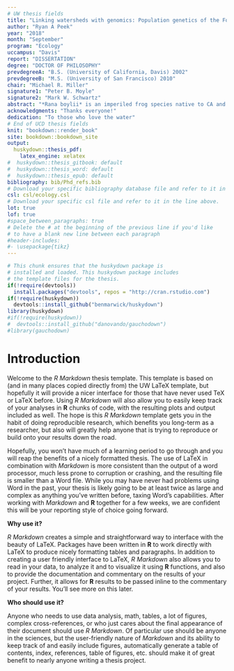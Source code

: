 ```yaml
---
# UW thesis fields
title: "Linking watersheds with genomics: Population genetics of the Foothill yellow-legged Frog (*Rana boylii*)"
author: "Ryan A Peek"
year: "2018"
month: "September"
program: "Ecology"
uccampus: "Davis"
report: "DISSERTATION"
degree: "DOCTOR OF PHILOSOPHY"
prevdegreeA: "B.S. (University of California, Davis) 2002"
prevdegreeB: "M.S. (University of San Francisco) 2010"
chair: "Michael R. Miller"
signature1: "Peter B. Moyle"
signature2: "Mark W. Schwartz"
abstract: "*Rana boylii* is an imperiled frog species native to CA and OR, and it is currently designated as a species of special concern (CDFW) in the state of CA. It has been petitioned as candidate for federal (USFWS) and state (CDFW) listing. As a lotic breeding amphibian, *R. boylii* is tied closely to the local hydrology within the watersheds it inhabits. It is particularly sensitive to alterations to flow regimes. Future conservation of this species requires several crucial components, including establishing higher resolution watershed-level boundaries for populations across the species range,  delineation of distinct population segments that can be utilized in conservation management, and quantification of relative genomic health of these groups (i.e., genomic diversity,  measures of isolation, connectivity). We provide data on over 700 samples across the range of the species, identify six genomically distinct groups, as well as subdivision at local watershed scales. These data are congruent with other molecular data on *R. boylii*, although we identify and add individuals from the Feather watershed as a distinctive group, at both population and subpopulation scales. Quantification and comparison of genomic variation across populations indicates populations in the southern coast, southern Sierra Nevada, and Northern Sierra/Feather basin in California should have high prioritization in conservation efforts due to patterns of bottlenecking and low genomic diversity.    One major impact on *R. boylii* populations has been river regulation, or the hydrological alteration of flow by dams and diversions. River regulation has been implicated as a cause of fundamental changes to downstream aquatic ecosystems. Regulation changes the natural flow regime which may restrict population connectivity and decrease genetic diversity in some species. Since population connectivity and the maintenance of genetic diversity are fundamental drivers of long-term persistence, understanding the extent that river regulation impacts these critical attributes of genetic health is an important goal. Foothill yellow-legged frog (FYLF; *Rana boylii*) were historically abundant throughout many western rivers but have declined since the onset of regulation. However, the extent to which FYLF populations in regulated rivers are maintaining connectivity and genetic diversity is unknown. Here we use genetic methods to investigate the impacts of river regulation on FYLF to explore their potential for long-term persistence under continued regulation. We found FYLF in regulated rivers showed striking patterns of isolation and trajectories of genetic diversity loss relative to unregulated rivers. For example, river regulation explained the greatest amount of variance in population genetic differentiation compared with other covariates including geographic distance. Importantly, patterns of connectivity and genetic diversity loss were observed regardless of regulation level but were most prominent in locations with the greatest regulation intensity. Although our results do not bode well for long-term persistence of FYLF populations under current flow regulation regimes, they do highlight the power of genetic monitoring for assessing population health in aquatic organisms.    In addition, analyses of data on hybridization between *R. boylii* and *R. sierrae* in a single region of the Sierra Nevada of California is shown. Cross-breeding between species, or hybridization in vertebrates has generally been considered a rare occurrence. Hybridization between species may combine parental genotypes in ways that yield reproductively sterile or isolated lineages, and hybridization events may be short-lived and difficult to detect. Furthermore, cross-breeding or hybridization between closely related taxa can promote gene flow (introgression) between species, which may be an important evolutionary mechanism for either homogenization (reversing initial divergence between species) or reproductive isolation (potentially leading to speciation). Here, we used thousands of genetic markers from nuclear DNA to detect a very rare hybridization event between two co-occurring frog species (*R. boylii* and *R. sierrae*) in the Sierra Nevada of California. Hybridization events are rare but have occurred in the Feather drainage between these two species, however it appears these are terminal events based on PCA, admixture, and tests of heterozygosity in species diagnostic SNPs."
acknowledgments: "Thanks everyone!"
dedication: "To those who love the water"
# End of UCD thesis fields
knit: "bookdown::render_book"
site: bookdown::bookdown_site
output: 
  huskydown::thesis_pdf: 
    latex_engine: xelatex
#  huskydown::thesis_gitbook: default
#  huskydown::thesis_word: default
#  huskydown::thesis_epub: default
bibliography: bib/Phd_refs.bib
# Download your specific bibliography database file and refer to it in the line above.
csl: csl/ecology.csl
# Download your specific csl file and refer to it in the line above.
lot: true
lof: true
#space_between_paragraphs: true
# Delete the # at the beginning of the previous line if you'd like
# to have a blank new line between each paragraph
#header-includes:
#- \usepackage{tikz}
---
```


<!--
Above is the YAML (YAML Ain't Markup Language) header that includes a lot of metadata used to produce the document.  Be careful with spacing in this header!

If you'd like to include a comment that won't be produced in your resulting file enclose it in a block like this.
-->

<!--
If you receive a duplicate label error after knitting, make sure to delete the index.Rmd file and then knit again.
-->

```r
# This chunk ensures that the huskydown package is
# installed and loaded. This huskydown package includes
# the template files for the thesis.
if(!require(devtools))
  install.packages("devtools", repos = "http://cran.rstudio.com")
if(!require(huskydown))
  devtools::install_github("benmarwick/huskydown")
library(huskydown)
#if(!require(huskydown))
#  devtools::install_github("danovando/gauchodown")
#library(gauchodown)
```

<!-- The {.unnumbered} option here means that the introduction will be "Chapter 0." You can also use {-} for no numbers on chapters. -->

# Introduction {.unnumbered}

Welcome to the _R Markdown_ thesis template. This template is based on (and in many places copied directly from) the UW LaTeX template, but hopefully it will provide a nicer interface for those that have never used TeX or LaTeX before. Using _R Markdown_ will also allow you to easily keep track of your analyses in **R** chunks of code, with the resulting plots and output included as well. The hope is this _R Markdown_ template gets you in the habit of doing reproducible research, which benefits you long-term as a researcher, but also will greatly help anyone that is trying to reproduce or build onto your results down the road.

Hopefully, you won't have much of a learning period to go through and you will reap the benefits of a nicely formatted thesis. The use of LaTeX in combination with _Markdown_ is more consistent than the output of a word processor, much less prone to corruption or crashing, and the resulting file is smaller than a Word file. While you may have never had problems using Word in the past, your thesis is likely going to be at least twice as large and complex as anything you've written before, taxing Word's capabilities. After working with _Markdown_ and **R** together for a few weeks, we are confident this will be your reporting style of choice going forward.

<!--  If you're still on the fence about using _R Markdown_, check out the resource for newbies available at <https://ismayc.github.io/rbasics-book/> .  -->

**Why use it?**

_R Markdown_ creates a simple and straightforward way to interface with the beauty of LaTeX.  Packages have been written in **R** to work directly with LaTeX to produce nicely formatting tables and paragraphs. In addition to creating a user friendly interface to LaTeX, _R Markdown_ also allows you to read in your data, to analyze it and to visualize it using **R** functions, and also to provide the documentation and commentary on the results of your project.  Further, it allows for **R** results to be passed inline to the commentary of your results.  You'll see more on this later.  

<!--  Having your code and commentary all together in one place has a plethora of benefits! -->

**Who should use it?**

Anyone who needs to use data analysis, math, tables, a lot of figures, complex cross-references, or who just cares about the final appearance of their document should use _R Markdown_. Of particular use should be anyone in the sciences, but the user-friendly nature of _Markdown_ and its ability to keep track of and easily include figures, automatically generate a table of contents, index, references, table of figures, etc. should make it of great benefit to nearly anyone writing a thesis project.
